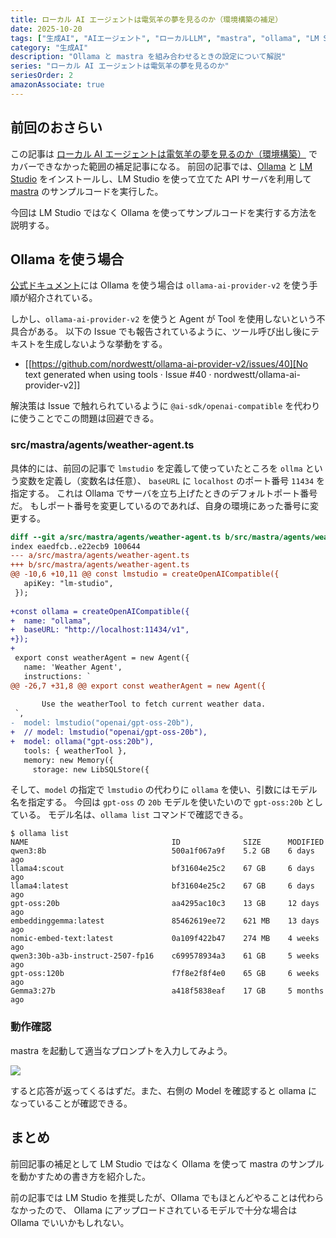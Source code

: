 ```yaml
---
title: ローカル AI エージェントは電気羊の夢を見るのか（環境構築の補足）
date: 2025-10-20
tags: ["生成AI", "AIエージェント", "ローカルLLM", "mastra", "ollama", "LM Studio", "TypeScript"]
category: "生成AI"
description: "Ollama と mastra を組み合わせるときの設定について解説"
series: "ローカル AI エージェントは電気羊の夢を見るのか"
seriesOrder: 2
amazonAssociate: true
---
```


## 前回のおさらい

この記事は [ローカル AI エージェントは電気羊の夢を見るのか（環境構築）](../2025-10-20-local-ai-agent/) でカバーできなかった範囲の補足記事になる。
前回の記事では、[Ollama](https://ollama.com/) と [LM Studio](https://lmstudio.ai/) をインストールし、LM Studio を使って立てた API サーバを利用して [mastra](https://mastra.ai/) のサンプルコードを実行した。

今回は LM Studio ではなく Ollama を使ってサンプルコードを実行する方法を説明する。

## Ollama を使う場合

[公式ドキュメント](https://mastra.ai/ja/docs/getting-started/model-providers#%E3%82%B3%E3%83%9F%E3%83%A5%E3%83%8B%E3%83%86%E3%82%A3%E3%83%97%E3%83%AD%E3%83%90%E3%82%A4%E3%83%80%E3%83%BC)には Ollama を使う場合は `ollama-ai-provider-v2` を使う手順が紹介されている。

しかし、`ollama-ai-provider-v2` を使うと Agent が Tool を使用しないという不具合がある。
以下の Issue でも報告されているように、ツール呼び出し後にテキストを生成しないような挙動をする。

- [[https://github.com/nordwestt/ollama-ai-provider-v2/issues/40][No text generated when using tools · Issue #40 · nordwestt/ollama-ai-provider-v2]]

解決策は Issue で触れられているように `@ai-sdk/openai-compatible` を代わりに使うことでこの問題は回避できる。

### src/mastra/agents/weather-agent.ts

具体的には、前回の記事で `lmstudio` を定義して使っていたところを `ollma` という変数を定義し（変数名は任意）、
`baseURL` に `localhost` のポート番号 `11434` を指定する。
これは Ollama でサーバを立ち上げたときのデフォルトポート番号だ。
もしポート番号を変更しているのであれば、自身の環境にあった番号に変更する。

```diff src/mastra/agents/weather-agent.ts
diff --git a/src/mastra/agents/weather-agent.ts b/src/mastra/agents/weather-agent.ts
index eaedfcb..e22ecb9 100644
--- a/src/mastra/agents/weather-agent.ts
+++ b/src/mastra/agents/weather-agent.ts
@@ -10,6 +10,11 @@ const lmstudio = createOpenAICompatible({
   apiKey: "lm-studio",
 });
 
+const ollama = createOpenAICompatible({
+  name: "ollama",
+  baseURL: "http://localhost:11434/v1",
+});
+
 export const weatherAgent = new Agent({
   name: 'Weather Agent',
   instructions: `
@@ -26,7 +31,8 @@ export const weatherAgent = new Agent({
 
       Use the weatherTool to fetch current weather data.
 `,
-  model: lmstudio("openai/gpt-oss-20b"),
+  // model: lmstudio("openai/gpt-oss-20b"),
+  model: ollama("gpt-oss:20b"),
   tools: { weatherTool },
   memory: new Memory({
     storage: new LibSQLStore({
```

そして、`model` の指定で `lmstudio` の代わりに `ollama` を使い、引数にはモデル名を指定する。
今回は `gpt-oss` の `20b` モデルを使いたいので `gpt-oss:20b` としている。
モデル名は、`ollama list` コマンドで確認できる。

```shell
$ ollama list
NAME                                ID              SIZE      MODIFIED
qwen3:8b                            500a1f067a9f    5.2 GB    6 days ago
llama4:scout                        bf31604e25c2    67 GB     6 days ago
llama4:latest                       bf31604e25c2    67 GB     6 days ago
gpt-oss:20b                         aa4295ac10c3    13 GB     12 days ago
embeddinggemma:latest               85462619ee72    621 MB    13 days ago
nomic-embed-text:latest             0a109f422b47    274 MB    4 weeks ago
qwen3:30b-a3b-instruct-2507-fp16    c699578934a3    61 GB     5 weeks ago
gpt-oss:120b                        f7f8e2f8f4e0    65 GB     6 weeks ago
Gemma3:27b                          a418f5838eaf    17 GB     5 months ago
```

### 動作確認

mastra を起動して適当なプロンプトを入力してみよう。

<Img src="./images/mastra_agent.png" width={800} />

すると応答が返ってくるはずだ。また、右側の Model を確認すると ollama になっていることが確認できる。

## まとめ

前回記事の補足として LM Studio ではなく Ollama を使って mastra のサンプルを動かすための書き方を紹介した。

前の記事では LM Studio を推奨したが、Ollama でもほとんどやることは代わらなかったので、
Ollama にアップロードされているモデルで十分な場合は Ollama でいいかもしれない。
